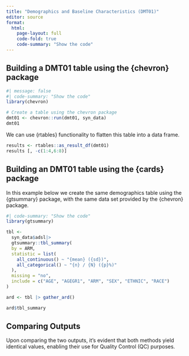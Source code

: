 ```yaml
---
title: "Demographics and Baseline Characteristics (DMT01)"
editor: source
format: 
  html:
    page-layout: full
    code-fold: true
    code-summary: "Show the code"
---
```


## Building a DMT01 table using the {chevron} package


```r
#| message: false
#| code-summary: "Show the code"
library(chevron)

# Create a table using the chevron package 
dmt01 <- chevron::run(dmt01, syn_data)
dmt01

```

We can use {rtables} functionality to flatten this table into a data frame.
```r
results <- rtables::as_result_df(dmt01)
results [, -c(1:4,6:8)]
```


## Building an DMT01 table using the {cards} package

In this example below we create the same demographics table using the {gtsummary} package, with the same data set provided by the {chevron} package.

```r
#| code-summary: "Show the code"
library(gtsummary)

tbl <-
  syn_data$adsl|>
  gtsummary::tbl_summary(
  by = ARM,
  statistic = list(
    all_continuous() ~ "{mean} ({sd})",
    all_categorical() ~ "{n} / {N} ({p}%)"
  ),
  missing = "no",
  include = c("AGE", "AGEGR1", "ARM", "SEX", "ETHNIC", "RACE")
)

ard <- tbl |> gather_ard()

ard$tbl_summary
```

## Comparing Outputs
Upon comparing the two outputs, it's evident that both methods yield identical values, enabling their use for Quality Control (QC) purposes.
